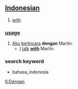 == [[Indonesian]] ==

# [[with]]

=== [[usage]] ===
# [[Aku]] [[berbicara]] '''dengan''' Martin.
#* [[I]] [[talk]] '''[[with]]''' Martin.


===search keyword===
* bahasa_indonesia

[[fi:Dengan]]